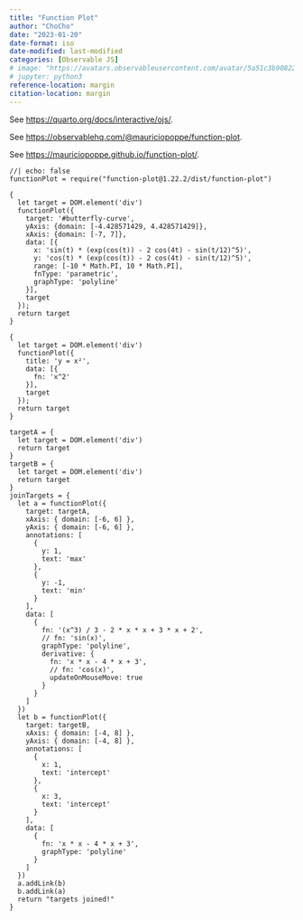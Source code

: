 ```yaml
---
title: "Function Plot"
author: "ChoCho"
date: "2023-01-20"
date-format: iso
date-modified: last-modified
categories: [Observable JS]
# image: "https://avatars.observableusercontent.com/avatar/5a51c3b908225a581d20577e488e2aba8cbc9541c52982c638638c370c3e5e8e?s=120&format=avif"
# jupyter: python3
reference-location: margin
citation-location: margin
---
```


See [https://quarto.org/docs/interactive/ojs/](https://quarto.org/docs/interactive/ojs/).

See [https://observablehq.com/\@mauriciopoppe/function-plot](https://observablehq.com/@mauriciopoppe/function-plot).

See [https://mauriciopoppe.github.io/function-plot/](https://mauriciopoppe.github.io/function-plot/).

```ojs
//| echo: false
functionPlot = require("function-plot@1.22.2/dist/function-plot")
```

```ojs
{
  let target = DOM.element('div')
  functionPlot({
    target: '#butterfly-curve',
    yAxis: {domain: [-4.428571429, 4.428571429]},
    xAxis: {domain: [-7, 7]},
    data: [{
      x: 'sin(t) * (exp(cos(t)) - 2 cos(4t) - sin(t/12)^5)',
      y: 'cos(t) * (exp(cos(t)) - 2 cos(4t) - sin(t/12)^5)',
      range: [-10 * Math.PI, 10 * Math.PI],
      fnType: 'parametric',
      graphType: 'polyline'
    }],
    target
  });
  return target
}
```


```ojs
{
  let target = DOM.element('div')
  functionPlot({
    title: 'y = x²',
    data: [{
      fn: 'x^2'
    }],
    target
  });
  return target
}
```

```ojs
targetA = {
  let target = DOM.element('div')
  return target
}
targetB = {
  let target = DOM.element('div')
  return target
}
joinTargets = {
  let a = functionPlot({
    target: targetA,
    xAxis: { domain: [-6, 6] },
    yAxis: { domain: [-6, 6] },
    annotations: [
      {
        y: 1,
        text: 'max'
      },
      {
        y: -1,
        text: 'min'
      }
    ],
    data: [
      {
        fn: '(x^3) / 3 - 2 * x * x + 3 * x + 2',
        // fn: 'sin(x)',
        graphType: 'polyline',
        derivative: {
          fn: 'x * x - 4 * x + 3',
          // fn: 'cos(x)',
          updateOnMouseMove: true
        }
      }
    ]
  })
  let b = functionPlot({
    target: targetB,
    xAxis: { domain: [-4, 8] },
    yAxis: { domain: [-4, 8] },
    annotations: [
      {
        x: 1,
        text: 'intercept'
      },
      {
        x: 3,
        text: 'intercept'
      }
    ],
    data: [
      {
        fn: 'x * x - 4 * x + 3',
        graphType: 'polyline'
      }
    ]
  })
  a.addLink(b)
  b.addLink(a)
  return "targets joined!"
}
```
